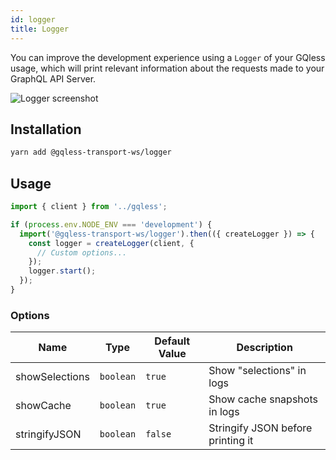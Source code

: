 ```yaml
---
id: logger
title: Logger
---
```


You can improve the development experience using a `Logger` of your GQless usage, which will print relevant information about the requests made to your GraphQL API Server.

![Logger screenshot](/img/logger.png)

## Installation

```bash yarn2npm
yarn add @gqless-transport-ws/logger
```

## Usage

```ts
import { client } from '../gqless';

if (process.env.NODE_ENV === 'development') {
  import('@gqless-transport-ws/logger').then(({ createLogger }) => {
    const logger = createLogger(client, {
      // Custom options...
    });
    logger.start();
  });
}
```

### Options

| Name           | Type      | Default Value | Description                       |
| -------------- | --------- | ------------- | --------------------------------- |
| showSelections | `boolean` | `true`        | Show "selections" in logs         |
| showCache      | `boolean` | `true`        | Show cache snapshots in logs      |
| stringifyJSON  | `boolean` | `false`       | Stringify JSON before printing it |
